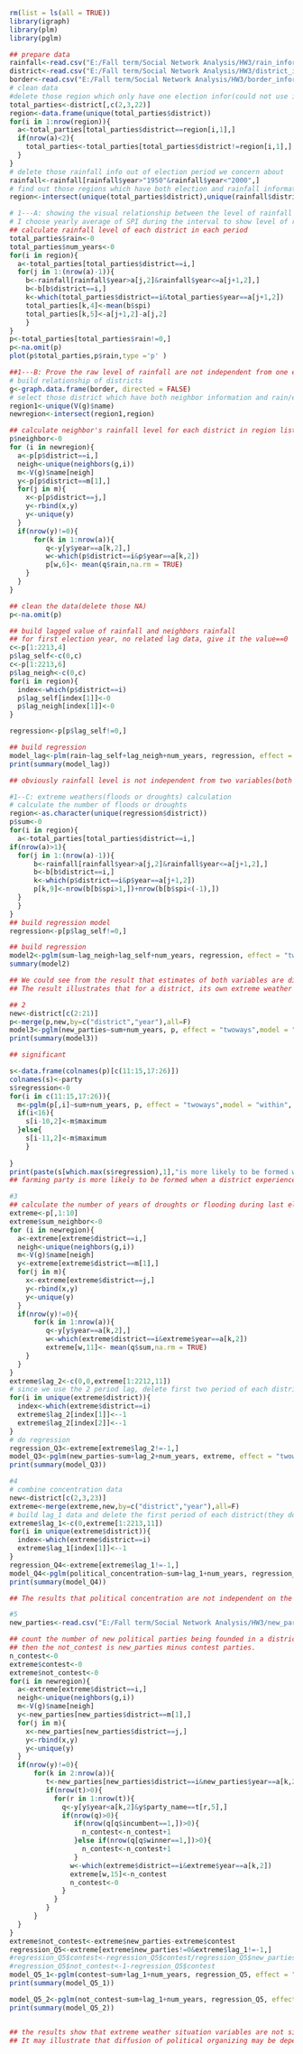 ```{r}
rm(list = ls(all = TRUE))
library(igraph)
library(plm)
library(pglm)
```
```{r}
## prepare data
rainfall<-read.csv("E:/Fall term/Social Network Analysis/HW3/rain_information.csv",header = TRUE)
district<-read.csv("E:/Fall term/Social Network Analysis/HW3/district_information.csv",header = TRUE)
border<-read.csv("E:/Fall term/Social Network Analysis/HW3/border_information.csv",header = TRUE)
# clean data
#delete those region which only have one election infor(could not use it to see trends)
total_parties<-district[,c(2,3,22)]
region<-data.frame(unique(total_parties$district))
for(i in 1:nrow(region)){
  a<-total_parties[total_parties$district==region[i,1],]
  if(nrow(a)<2){
    total_parties<-total_parties[total_parties$district!=region[i,1],]
  }
}
# delete those rainfall info out of election period we concern about
rainfall<-rainfall[rainfall$year>"1950"&rainfall$year<"2000",]
# find out those regions which have both election and rainfall information
region<-intersect(unique(total_parties$district),unique(rainfall$district))
```
```{r}
# 1---A: showing the visual relationship between the level of rainfall in a district in the period leading up to the current election, and the number of political parties that are founded in a region
# I choose yearly average of SPI during the interval to show level of rainfall
## calculate rainfall level of each district in each period
total_parties$rain<-0
total_parties$num_years<-0
for(i in region){
  a<-total_parties[total_parties$district==i,]
  for(j in 1:(nrow(a)-1)){
    b<-rainfall[rainfall$year>a[j,2]&rainfall$year<=a[j+1,2],]
    b<-b[b$district==i,]
    k<-which(total_parties$district==i&total_parties$year==a[j+1,2])
    total_parties[k,4]<-mean(b$spi)
    total_parties[k,5]<-a[j+1,2]-a[j,2]
    }
}
p<-total_parties[total_parties$rain!=0,]
p<-na.omit(p)
plot(p$total_parties,p$rain,type ='p' )
```
```{r}
##1---B: Prove the raw level of rainfall are not independent from one election period to the next within a district, as well as from neighboring districts from one election period to the next(by regression)
# build relationship of districts
g<-graph.data.frame(border, directed = FALSE)
# select those district which have both neighbor information and rain/election information.
region1<-unique(V(g)$name)
newregion<-intersect(region1,region)

## calculate neighbor's rainfall level for each district in region list
p$neighbor<-0
for (i in newregion){
  a<-p[p$district==i,]
  neigh<-unique(neighbors(g,i))
  m<-V(g)$name[neigh]
  y<-p[p$district==m[1],]
  for(j in m){
    x<-p[p$district==j,]
    y<-rbind(x,y)
    y<-unique(y)
  }
  if(nrow(y)!=0){
      for(k in 1:nrow(a)){
         q<-y[y$year==a[k,2],]
         w<-which(p$district==i&p$year==a[k,2])
         p[w,6]<- mean(q$rain,na.rm = TRUE)
    }
  }
}

## clean the data(delete those NA)
p<-na.omit(p)

## build lagged value of rainfall and neighbors rainfall
## for first election year, no related lag data, give it the value==0
c<-p[1:2213,4]
p$lag_self<-c(0,c)
c<-p[1:2213,6]
p$lag_neigh<-c(0,c)
for(i in region){
  index<-which(p$district==i)
  p$lag_self[index[1]]<-0
  p$lag_neigh[index[1]]<-0
}

regression<-p[p$lag_self!=0,]

## build regression
model_lag<-plm(rain~lag_self+lag_neigh+num_years, regression, effect = "twoways", model = "within", index = "district")
print(summary(model_lag))

## obviously rainfall level is not independent from two variables(both of two variables are significant)
```

```{r}
#1--C: extreme weathers(floods or droughts) calculation
# calculate the number of floods or droughts
region<-as.character(unique(regression$district))
p$sum<-0
for(i in region){
  a<-total_parties[total_parties$district==i,]
if(nrow(a)>1){
  for(j in 1:(nrow(a)-1)){
      b<-rainfall[rainfall$year>a[j,2]&rainfall$year<=a[j+1,2],]
      b<-b[b$district==i,]
      k<-which(p$district==i&p$year==a[j+1,2])
      p[k,9]<-nrow(b[b$spi>1,])+nrow(b[b$spi<(-1),])
  } 
  }
}
## build regression model
regression<-p[p$lag_self!=0,]

## build regression
model2<-pglm(sum~lag_neigh+lag_self+num_years, regression, effect = "twoways",model = "within", index = "district", family = "poisson")
summary(model2)

## We could see from the result that estimates of both variables are different, one is positive and the other one is negative.
## The result illustrates that for a district, its own extreme weather situation in last period has positive impact on the current period's extreme weather, while its neighbours'extreme weather situation in last period has negative impact.(neighbours'extreme weather number increase, the district's extreme weather in this period would decrease.)
```

```{r}
## 2
new<-district[c(2:21)]
p<-merge(p,new,by=c("district","year"),all=F)
model3<-pglm(new_parties~sum+num_years, p, effect = "twoways",model = "within", index = "district",family = "poisson")
print(summary(model3))

## significant

s<-data.frame(colnames(p)[c(11:15,17:26)])
colnames(s)<-party
s$regression<-0
for(i in c(11:15,17:26)){
  m<-pglm(p[,i]~sum+num_years, p, effect = "twoways",model = "within", index = "district",family = "poisson")
  if(i<16){
    s[i-10,2]<-m$maximum
  }else{
    s[i-11,2]<-m$maximum
    }
  
}
print(paste(s[which.max(s$regression),1],"is more likely to be formed when a district experiences extreme weather"))
## farming party is more likely to be formed when a district experiences extreme weather
```

```{r}
#3
## calculate the number of years of droughts or flooding during last election period(use the average of all neighbors)
extreme<-p[,1:10]
extreme$sum_neighbor<-0
for (i in newregion){
  a<-extreme[extreme$district==i,]
  neigh<-unique(neighbors(g,i))
  m<-V(g)$name[neigh]
  y<-extreme[extreme$district==m[1],]
  for(j in m){
    x<-extreme[extreme$district==j,]
    y<-rbind(x,y)
    y<-unique(y)
  }
  if(nrow(y)!=0){
      for(k in 1:nrow(a)){
         q<-y[y$year==a[k,2],]
         w<-which(extreme$district==i&extreme$year==a[k,2])
         extreme[w,11]<- mean(q$sum,na.rm = TRUE)
    }
  }
}
extreme$lag_2<-c(0,0,extreme[1:2212,11])
# since we use the 2 period lag, delete first two period of each district(they don't have lag_2 data)
for(i in unique(extreme$district)){
  index<-which(extreme$district==i)
  extreme$lag_2[index[1]]<--1
  extreme$lag_2[index[2]]<--1
}
# do regression
regression_Q3<-extreme[extreme$lag_2!=-1,]
model_Q3<-pglm(new_parties~sum+lag_2+num_years, extreme, effect = "twoways",model = "within", index = "district",family = "poisson")
print(summary(model_Q3))

```
```{r}
#4
# combine concentration data
new<-district[c(2,3,23)]
extreme<-merge(extreme,new,by=c("district","year"),all=F)
# build lag_1 data and delete the first period of each district(they don't have lag_1 data)
extreme$lag_1<-c(0,extreme[1:2213,11])
for(i in unique(extreme$district)){
  index<-which(extreme$district==i)
  extreme$lag_1[index[1]]<--1
}
regression_Q4<-extreme[extreme$lag_1!=-1,]
model_Q4<-pglm(political_concentration~sum+lag_1+num_years, regression_Q4, effect = "twoways",model = "within", index = "district",family = "poisson")
print(summary(model_Q4))

## The results that political concentration are not independent on the number of years of droughts or flooding that occur in a district in the interval leading up to the current election, and the number of years of droughts or flooding that occur in its neighboring districts in the interval leading up to the previous election.(both variables are significant). But the current period's extreme weather situation in the district has negative impact on the concerntration, while the last period's situation in its neighbour districts has positive impact on the concerntration.
```
```{r}
#5
new_parties<-read.csv("E:/Fall term/Social Network Analysis/HW3/new_parties_in_each_district_by_candidate.csv",header = TRUE)

## count the number of new political parties being founded in a district, that have contested an election in a neighboring district in any previous election period.
## then the not_contest is new_parties minus contest parties.
n_contest<-0
extreme$contest<-0
extreme$not_contest<-0
for(i in newregion){
  a<-extreme[extreme$district==i,]
  neigh<-unique(neighbors(g,i))
  m<-V(g)$name[neigh]
  y<-new_parties[new_parties$district==m[1],]
  for(j in m){
    x<-new_parties[new_parties$district==j,]
    y<-rbind(x,y)
    y<-unique(y)
  }
  if(nrow(y)!=0){
      for(k in 2:nrow(a)){
         t<-new_parties[new_parties$district==i&new_parties$year==a[k,2],]
         if(nrow(t)>0){
           for(r in 1:nrow(t)){
             q<-y[y$year<a[k,2]&y$party_name==t[r,5],]
             if(nrow(q)>0){
                if(nrow(q[q$incumbent==1,])>0){
                  n_contest<-n_contest+1
                }else if(nrow(q[q$winner==1,])>0){
                  n_contest<-n_contest+1
                }  
               w<-which(extreme$district==i&extreme$year==a[k,2])
               extreme[w,15]<-n_contest
               n_contest<-0
             }
           }
         }
      }
  }
}
extreme$not_contest<-extreme$new_parties-extreme$contest
regression_Q5<-extreme[extreme$new_parties!=0&extreme$lag_1!=-1,]
#regression_Q5$contest<-regression_Q5$contest/regression_Q5$new_parties
#regression_Q5$not_contest<-1-regression_Q5$contest
model_Q5_1<-pglm(contest~sum+lag_1+num_years, regression_Q5, effect = "twoways",model = "within", index = "district",family = "poisson")
print(summary(model_Q5_1))

model_Q5_2<-pglm(not_contest~sum+lag_1+num_years, regression_Q5, effect = "twoways",model = "within", index = "district",family = "poisson")
print(summary(model_Q5_2))


## the results show that extreme weather situation variables are not significantly effecting the diffusion of political parties in neighbour district.While, the extreme weather events of neighbour during last period do have positive impact on non-contest new party formed.
## It may illustrate that diffusion of political organizing may be dependent on extreme weather situation in a district and its neighbours.
```


